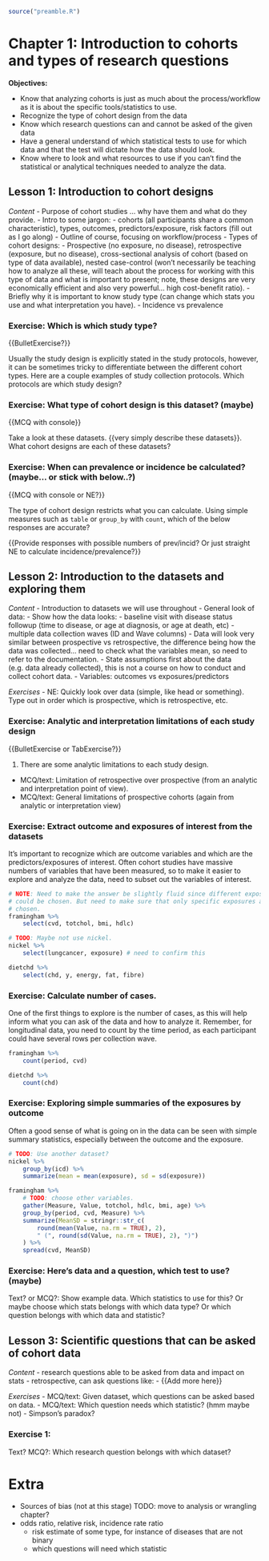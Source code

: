 ```r
source("preamble.R")
```

# Chapter 1: Introduction to cohorts and types of research questions

**Objectives:**

- Know that analyzing cohorts is just as much about the process/workflow as it
is about the specific tools/statistics to use.
- Recognize the type of cohort design from the data
- Know which research questions can and cannot be asked of the given data
- Have a general understand of which statistical tests to use for which data and
that the test will dictate how the data should look.
- Know where to look and what resources to use if you can't find the statistical
or analytical techniques needed to analyze the data.

## Lesson 1: Introduction to cohort designs

*Content*
- Purpose of cohort studies ... why have them and what do they provide.
- Intro to some jargon:
    - cohorts (all participants share a common characteristic), types, outcomes,
    predictors/exposure, risk factors (fill out as I go along)
- Outline of course, focusing on workflow/process
- Types of cohort designs:
    - Prospective (no exposure, no disease), retrospective (exposure, but no
    disease), cross-sectional analysis of cohort (based on type of data
    available), nested case-control (won't necessarily be teaching how to
    analyze all these, will teach about the process for working with this type
    of data and what is important to present; note, these designs are very
    economically efficient and also very powerful... high cost-benefit ratio).
    - Briefly why it is important to know study type (can change which stats you
    use and what interpretation you have).
- Incidence vs prevalence

### Exercise: Which is which study type?

{{BulletExercise?}}

Usually the study design is explicitly stated in the study protocols, however,
it can be sometimes tricky to differentiate between the different cohort types.
Here are a couple examples of study collection protocols. Which protocols are
which study design?

### Exercise: What type of cohort design is this dataset? (maybe)

{{MCQ with console}}

Take a look at these datasets. {{very simply describe these datasets}}. What 
cohort designs are each of these datasets?

### Exercise: When can prevalence or incidence be calculated? (maybe... or stick with below..?)

{{MCQ with console or NE?}}

The type of cohort design restricts what you can calculate. Using simple measures
such as `table` or `group_by` with `count`, which of the below responses are accurate?

{{Provide responses with possible numbers of prev/incid? Or just straight NE
to calculate incidence/prevalence?}}

## Lesson 2: Introduction to the datasets and exploring them

*Content*
- Introduction to datasets we will use throughout
- General look of data:
    - Show how the data looks:
        - baseline visit with disease status followup (time to disease, or age
        at diagnosis, or age at death, etc)
        - multiple data collection waves (ID and Wave columns)
        - Data will look very similar between prospective vs retrospective, the
        difference being how the data was collected... need to check what the
        variables mean, so need to refer to the documentation.
    - State assumptions first about the data (e.g. data already collected), this
    is not a course on how to conduct and collect cohort data.
- Variables: outcomes vs exposures/predictors

*Exercises*
- NE: Quickly look over data (simple, like head or something). Type out in order 
which is prospective, which is retrospective, etc.

### Exercise: Analytic and interpretation limitations of each study design

{{BulletExercise or TabExercise?}}

1. There are some analytic limitations to each study design. 
- MCQ/text: Limitation of retrospective over prospective (from an analytic and
interpretation point of view).
- MCQ/text: General limitations of prospective cohorts (again from analytic or
interpretation view)

### Exercise: Extract outcome and exposures of interest from the datasets

It's important to recognize which are outcome variables and which are the
predictors/exposures of interest. Often cohort studies have massive numbers of
variables that have been measured, so to make it easier to explore and analyze
the data, need to subset out the variables of interest.

```r
# NOTE: Need to make the answer be slightly fluid since different exposures
# could be chosen. But need to make sure that only specific exposures are
# chosen.
framingham %>% 
    select(cvd, totchol, bmi, hdlc)

# TODO: Maybe not use nickel.
nickel %>% 
    select(lungcancer, exposure) # need to confirm this

dietchd %>% 
    select(chd, y, energy, fat, fibre)
```

### Exercise: Calculate number of cases.

One of the first things to explore is the number of cases, as this will help inform
what you can ask of the data and how to analyze it. Remember, for longitudinal data,
you need to count by the time period, as each participant could have several rows per
collection wave.

```r
framingham %>% 
    count(period, cvd)

dietchd %>% 
    count(chd)
```

### Exercise: Exploring simple summaries of the exposures by outcome

Often a good sense of what is going on in the data can be seen with simple
summary statistics, especially between the outcome and the exposure.

```r
# TODO: Use another dataset?
nickel %>% 
    group_by(icd) %>% 
    summarize(mean = mean(exposure), sd = sd(exposure))

framingham %>% 
    # TODO: choose other variables.
    gather(Measure, Value, totchol, hdlc, bmi, age) %>% 
    group_by(period, cvd, Measure) %>% 
    summarize(MeanSD = stringr::str_c(
        round(mean(Value, na.rm = TRUE), 2),
        " (", round(sd(Value, na.rm = TRUE), 2), ")")
    ) %>% 
    spread(cvd, MeanSD)
```

### Exercise: Here's data and a question, which test to use? (maybe)

Text? or MCQ?: Show example data. Which statistics to use for this?
Or maybe choose which stats belongs with which data type? Or which question
belongs with which data and statistic?

## Lesson 3: Scientific questions that can be asked of cohort data

*Content*
- research questions able to be asked from data and impact on stats
    - retrospective, can ask questions like:
- {{Add more here}}

*Exercises*
- MCQ/text: Given dataset, which questions can be asked based on data.
- MCQ/text: Which question needs which statistic? (hmm maybe not)
- Simpson's paradox? 

### Exercise 1:
Text? MCQ?: Which research question belongs with which dataset?

# Extra

- Sources of bias (not at this stage) TODO: move to analysis or wrangling chapter?
- odds ratio, relative risk, incidence rate ratio
    - risk estimate of some type, for instance of diseases that are not binary
    - which questions will need which statistic
